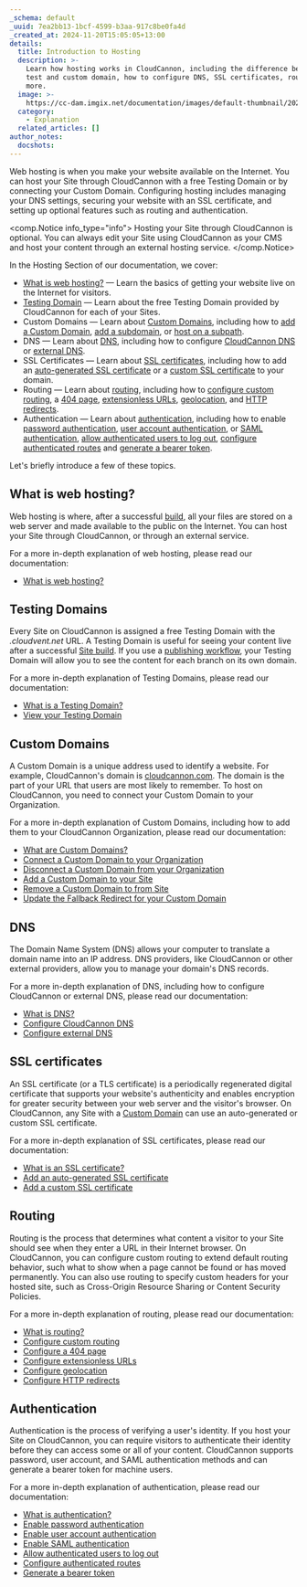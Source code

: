 ```yaml
---
_schema: default
_uuid: 7ea2bb13-1bcf-4599-b3aa-917c8be0fa4d
_created_at: 2024-11-20T15:05:05+13:00
details:
  title: Introduction to Hosting
  description: >-
    Learn how hosting works in CloudCannon, including the difference between a
    test and custom domain, how to configure DNS, SSL certificates, routing, and
    more.
  image: >-
    https://cc-dam.imgix.net/documentation/images/default-thumbnail/2023-Q4/CloudCannon-Documentation-Thumbnail.png
  category:
    - Explanation
  related_articles: []
author_notes:
  docshots:
---
```

Web hosting is when you make your website available on the Internet. You can host your Site through CloudCannon with a free Testing Domain or by connecting your Custom Domain. Configuring hosting includes managing your DNS settings, securing your website with an SSL certificate, and setting up optional features such as routing and authentication.

<comp.Notice info_type="info">
  Hosting your Site through CloudCannon is optional. You can always edit your Site using CloudCannon as your CMS and host your content through an external hosting service.
</comp.Notice>

In the Hosting Section of our documentation, we cover:

* [What is web hosting?](/documentation/articles/what-is-web-hosting/) — Learn the basics of getting your website live on the Internet for visitors.
* [Testing Domain](/documentation/articles/what-is-a-testing-domain/) — Learn about the free Testing Domain provided by CloudCannon for each of your Sites.
* Custom Domains — Learn about [Custom Domains](/documentation/developer-articles/what-is-a-custom-domain/), including how to [add a Custom Domain](/documentation/developer-articles/add-a-custom-domain-to-your-site/), [add a subdomain](/documentation/developer-articles/add-a-custom-domain-to-your-site/), or [host on a subpath](/documentation/developer-articles/add-a-custom-domain-to-your-site/).
* DNS — Learn about [DNS](/documentation/developer-articles/what-is-dns/), including how to configure [CloudCannon DNS](/documentation/developer-articles/configure-cloudcannon-dns/) or [external DNS](/documentation/developer-articles/configure-external-dns/).
* SSL Certificates — Learn about [SSL certificates](/documentation/developer-articles/what-is-an-ssl-certificate/), including how to add an [auto-generated SSL certificate](/documentation/developer-articles/add-an-auto-generated-ssl-certificate/) or a [custom SSL certificate](/documentation/developer-articles/add-a-custom-ssl-certificate/) to your domain.
* Routing — Learn about [routing](/documentation/articles/what-is-routing/), including how to [configure custom routing](/documentation/articles/what-is-routing/), a [404 page](/documentation/articles/configure-a-404-page/), [extensionless URLs](/documentation/articles/configure-extensionless-urls/), [geolocation](/documentation/articles/configure-geolocation/), and [HTTP redirects](/documentation/articles/configure-http-redirects/).
* Authentication — Learn about [authentication](/documentation/articles/what-is-authentication/), including how to enable [password authentication](/documentation/articles/enable-password-authentication/), [user account authentication](/documentation/articles/enable-user-account-authentication/), or [SAML authentication](/documentation/articles/enable-saml-authentication/), [allow authenticated users to log out](/documentation/articles/allow-authenticated-users-to-log-out/), [configure authenticated routes](/documentation/articles/configure-authenticated-routes/) and [generate a bearer token](/documentation/articles/generate-a-bearer-token/).

Let's briefly introduce a few of these topics.

## What is web hosting?

Web hosting is where, after a successful [build](/documentation/articles/what-is-a-site-build/), all your files are stored on a web server and made available to the public on the Internet. You can host your Site through CloudCannon, or through an external service.

For a more in-depth explanation of web hosting, please read our documentation:

* [What is web hosting?](/documentation/articles/what-is-web-hosting/)

## Testing Domains

Every Site on CloudCannon is assigned a free Testing Domain with the *.cloudvent.net* URL.  A Testing Domain is useful for seeing your content live after a successful [Site build](/documentation/articles/what-is-a-site-build/). If you use a [publishing workflow](/documentation/guides/staging-workflow-guide/), your Testing Domain will allow you to see the content for each branch on its own domain.

For a more in-depth explanation of Testing Domains, please read our documentation:

* [What is a Testing Domain?](/documentation/articles/what-is-a-testing-domain/)
* [View your Testing Domain](/documentation/articles/view-your-testing-domain/)

## Custom Domains

A Custom Domain is a unique address used to identify a website. For example, CloudCannon's domain is [cloudcannon.com](https://cloudcannon.com/). The domain is the part of your URL that users are most likely to remember. To host on CloudCannon, you need to connect your Custom Domain to your Organization.

For a more in-depth explanation of Custom Domains, including how to add them to your CloudCannon Organization, please read our documentation:

* [What are Custom Domains?](/documentation/developer-articles/what-is-a-custom-domain/)
* [Connect a Custom Domain to your Organization](/documentation/developer-articles/connect-a-custom-domain-to-your-organization/)
* [Disconnect a Custom Domain from your Organization](/documentation/developer-articles/disconnect-a-custom-domain-from-your-organization/)
* [Add a Custom Domain to your Site](/documentation/developer-articles/add-a-custom-domain-to-your-site/)
* [Remove a Custom Domain to from Site](/documentation/developer-articles/remove-a-custom-domain-from-your-site/)
* [Update the Fallback Redirect for your Custom Domain](/documentation/developer-articles/update-the-fallback-redirect-for-your-custom-domain/)

## DNS

The Domain Name System (DNS) allows your computer to translate a domain name into an IP address. DNS providers, like CloudCannon or other external providers, allow you to manage your domain's DNS records.

For a more in-depth explanation of DNS, including how to configure CloudCannon or external DNS, please read our documentation:

* [What is DNS?](/documentation/developer-articles/what-is-dns/)
* [Configure CloudCannon DNS](/documentation/developer-articles/configure-cloudcannon-dns/)
* [Configure external DNS](/documentation/developer-articles/configure-external-dns/)

## SSL certificates

An SSL certificate (or a TLS certificate) is a periodically regenerated digital certificate that supports your website's authenticity and enables encryption for greater security between your web server and the visitor's browser. On CloudCannon, any Site with a [Custom Domain](/documentation/developer-articles/what-is-a-custom-domain/) can use an auto-generated or custom SSL certificate.

For a more in-depth explanation of SSL certificates, please read our documentation:

* [What is an SSL certificate?](/documentation/developer-articles/what-is-an-ssl-certificate/)
* [Add an auto-generated SSL certificate](/documentation/developer-articles/add-an-auto-generated-ssl-certificate/)
* [Add a custom SSL certificate](/documentation/developer-articles/add-a-custom-ssl-certificate/)

## Routing

Routing is the process that determines what content a visitor to your Site should see when they enter a URL in their Internet browser. On CloudCannon, you can configure custom routing to extend default routing behavior, such what to show when a page cannot be found or has moved permanently. You can also use routing to specify custom headers for your hosted site, such as Cross-Origin Resource Sharing or Content Security Policies.

For a more in-depth explanation of routing, please read our documentation:

* [What is routing?](/documentation/articles/what-is-routing/)
* [Configure custom routing](/documentation/articles/configure-custom-routing/)
* [Configure a 404 page](/documentation/articles/configure-a-404-page/)
* [Configure extensionless URLs](/documentation/articles/configure-extensionless-urls/)
* [Configure geolocation](/documentation/articles/configure-geolocation/)
* [Configure HTTP redirects](/documentation/articles/configure-http-redirects/)

## Authentication

Authentication is the process of verifying a user's identity. If you host your Site on CloudCannon, you can require visitors to authenticate their identity before they can access some or all of your content. CloudCannon supports password, user account, and SAML authentication methods and can generate a bearer token for machine users.

For a more in-depth explanation of authentication, please read our documentation:

* [What is authentication?](/documentation/articles/what-is-authentication/)
* [Enable password authentication](/documentation/articles/enable-password-authentication/)
* [Enable user account authentication](/documentation/articles/enable-user-account-authentication/)
* [Enable SAML authentication](/documentation/articles/enable-saml-authentication/)
* [Allow authenticated users to log out](/documentation/articles/allow-authenticated-users-to-log-out/)
* [Configure authenticated routes](/documentation/articles/configure-authenticated-routes/)
* [Generate a bearer token](/documentation/articles/generate-a-bearer-token/)